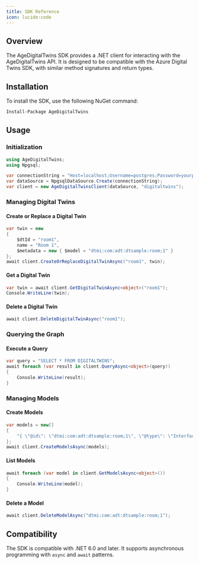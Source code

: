 ```yaml
---
title: SDK Reference
icon: lucide:code
---
```


## Overview

The AgeDigitalTwins SDK provides a .NET client for interacting with the AgeDigitalTwins API. It is designed to be compatible with the Azure Digital Twins SDK, with similar method signatures and return types.

## Installation

To install the SDK, use the following NuGet command:

```bash
Install-Package AgeDigitalTwins
```

## Usage

### Initialization

```csharp
using AgeDigitalTwins;
using Npgsql;

var connectionString = "Host=localhost;Username=postgres;Password=yourpassword;Database=agedb";
var dataSource = NpgsqlDataSource.Create(connectionString);
var client = new AgeDigitalTwinsClient(dataSource, "digitaltwins");
```

### Managing Digital Twins

#### Create or Replace a Digital Twin

```csharp
var twin = new
{
    $dtId = "room1",
    name = "Room 1",
    $metadata = new { $model = "dtmi:com:adt:dtsample:room;1" }
};
await client.CreateOrReplaceDigitalTwinAsync("room1", twin);
```

#### Get a Digital Twin

```csharp
var twin = await client.GetDigitalTwinAsync<object>("room1");
Console.WriteLine(twin);
```

#### Delete a Digital Twin

```csharp
await client.DeleteDigitalTwinAsync("room1");
```

### Querying the Graph

#### Execute a Query

```csharp
var query = "SELECT * FROM DIGITALTWINS";
await foreach (var result in client.QueryAsync<object>(query))
{
    Console.WriteLine(result);
}
```

### Managing Models

#### Create Models

```csharp
var models = new[]
{
    "{ \"@id\": \"dtmi:com:adt:dtsample:room;1\", \"@type\": \"Interface\", \"displayName\": \"Room\" }"
};
await client.CreateModelsAsync(models);
```

#### List Models

```csharp
await foreach (var model in client.GetModelsAsync<object>())
{
    Console.WriteLine(model);
}
```

#### Delete a Model

```csharp
await client.DeleteModelAsync("dtmi:com:adt:dtsample:room;1");
```

## Compatibility

The SDK is compatible with .NET 6.0 and later. It supports asynchronous programming with `async` and `await` patterns.
